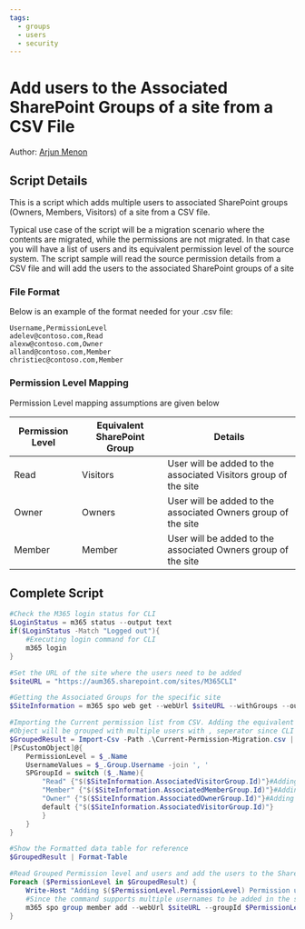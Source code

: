 ```yaml
---
tags:
  - groups
  - users
  - security
---
```



# Add users to the Associated SharePoint Groups of a site from a CSV File

Author: [Arjun Menon](https://arjunumenon.com/add-multiple-users-sharepoint-groups-site/)

## Script Details

This is a script which adds multiple users to associated SharePoint groups (Owners, Members, Visitors) of a site from a CSV file.

Typical use case of the script will be a migration scenario where the contents are migrated, while the permissions are not migrated. In that case you will have a  list of users and its equivalent permission level of the source system. The script sample will read the source permission details from a CSV file and will add the users to the associated SharePoint groups of a site

### File Format

Below is an example of the format needed for your .csv file:

```text
Username,PermissionLevel
adelev@contoso.com,Read
alexw@contoso.com,Owner
alland@contoso.com,Member
christiec@contoso.com,Member
```

### Permission Level Mapping

Permission Level mapping assumptions are given below

| Permission Level | Equivalent SharePoint Group | Details |
| --------| ---------- | ---------- |
| Read | Visitors | User will be added to the associated Visitors group of the site
| Owner | Owners | User will be added to the associated Owners group of the site
| Member | Member |User will be added to the associated Owners group of the site

## Complete Script

<Tabs>
  <TabItem value="PowerShell">

  ```powershell
  #Check the M365 login status for CLI
  $LoginStatus = m365 status --output text
  if($LoginStatus -Match "Logged out"){
      #Executing login command for CLI
      m365 login   
  }

  #Set the URL of the site where the users need to be added
  $siteURL = "https://aum365.sharepoint.com/sites/M365CLI"

  #Getting the Associated Groups for the specific site
  $SiteInformation = m365 spo web get --webUrl $siteURL --withGroups --output json | ConvertFrom-Json

  #Importing the Current permission list from CSV. Adding the equivalent SharePoint Group Id to the imported object.
  #Object will be grouped with multiple users with , seperator since CLI supports adding multiple users in a single command
  $GroupedResult = Import-Csv -Path .\Current-Permission-Migration.csv | Group-Object PermissionLevel | ForEach-Object {
  [PsCustomObject]@{
      PermissionLevel = $_.Name
      UsernameValues = $_.Group.Username -join ', '
      SPGroupId = switch ($_.Name){
          "Read" {"$($SiteInformation.AssociatedVisitorGroup.Id)"}#Adding to the default Visitor's Group
          "Member" {"$($SiteInformation.AssociatedMemberGroup.Id)"}#Adding to the default Member's Group
          "Owner" {"$($SiteInformation.AssociatedOwnerGroup.Id)"}#Adding to the default Owner's Group
          default {"$($SiteInformation.AssociatedVisitorGroup.Id)"}
          }
      }
  }

  #Show the Formatted data table for reference
  $GroupedResult | Format-Table

  #Read Grouped Permission level and users and add the users to the SharePoint Groups
  Foreach ($PermissionLevel in $GroupedResult) {
      Write-Host "Adding $($PermissionLevel.PermissionLevel) Permission users to the SharePoint Group ID: $($PermissionLevel.SPGroupId)"
      #Since the command supports multiple usernames to be added in the single command, script will add users in single command execution
      m365 spo group member add --webUrl $siteURL --groupId $PermissionLevel.SPGroupId --userName $PermissionLevel.UsernameValues
  }
  ```

  </TabItem>
</Tabs>


